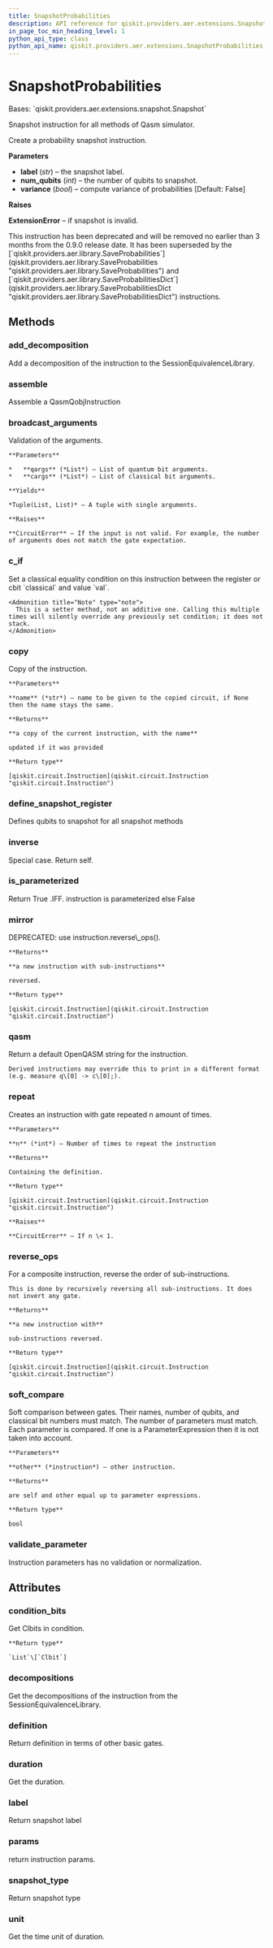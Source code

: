 ```yaml
---
title: SnapshotProbabilities
description: API reference for qiskit.providers.aer.extensions.SnapshotProbabilities
in_page_toc_min_heading_level: 1
python_api_type: class
python_api_name: qiskit.providers.aer.extensions.SnapshotProbabilities
---
```


# SnapshotProbabilities

<Class id="qiskit.providers.aer.extensions.SnapshotProbabilities" isDedicatedPage={true} github="https://github.com/qiskit/qiskit-aer/tree/stable/0.9/qiskit/providers/aer/extensions/snapshot_probabilities.py" signature="SnapshotProbabilities(label, num_qubits, variance=False)" modifiers="class">
  Bases: `qiskit.providers.aer.extensions.snapshot.Snapshot`

  Snapshot instruction for all methods of Qasm simulator.

  Create a probability snapshot instruction.

  **Parameters**

  *   **label** (*str*) – the snapshot label.
  *   **num\_qubits** (*int*) – the number of qubits to snapshot.
  *   **variance** (*bool*) – compute variance of probabilities \[Default: False]

  **Raises**

  **ExtensionError** – if snapshot is invalid.

  <Admonition title="Deprecated since version 0.9.0" type="danger">
    This instruction has been deprecated and will be removed no earlier than 3 months from the 0.9.0 release date. It has been superseded by the [`qiskit.providers.aer.library.SaveProbabilities`](qiskit.providers.aer.library.SaveProbabilities "qiskit.providers.aer.library.SaveProbabilities") and [`qiskit.providers.aer.library.SaveProbabilitiesDict`](qiskit.providers.aer.library.SaveProbabilitiesDict "qiskit.providers.aer.library.SaveProbabilitiesDict") instructions.
  </Admonition>

  ## Methods

  ### add\_decomposition

  <Function id="qiskit.providers.aer.extensions.SnapshotProbabilities.add_decomposition" signature="SnapshotProbabilities.add_decomposition(decomposition)">
    Add a decomposition of the instruction to the SessionEquivalenceLibrary.
  </Function>

  ### assemble

  <Function id="qiskit.providers.aer.extensions.SnapshotProbabilities.assemble" signature="SnapshotProbabilities.assemble()">
    Assemble a QasmQobjInstruction
  </Function>

  ### broadcast\_arguments

  <Function id="qiskit.providers.aer.extensions.SnapshotProbabilities.broadcast_arguments" signature="SnapshotProbabilities.broadcast_arguments(qargs, cargs)">
    Validation of the arguments.

    **Parameters**

    *   **qargs** (*List*) – List of quantum bit arguments.
    *   **cargs** (*List*) – List of classical bit arguments.

    **Yields**

    *Tuple(List, List)* – A tuple with single arguments.

    **Raises**

    **CircuitError** – If the input is not valid. For example, the number of arguments does not match the gate expectation.
  </Function>

  ### c\_if

  <Function id="qiskit.providers.aer.extensions.SnapshotProbabilities.c_if" signature="SnapshotProbabilities.c_if(classical, val)">
    Set a classical equality condition on this instruction between the register or cbit `classical` and value `val`.

    <Admonition title="Note" type="note">
      This is a setter method, not an additive one. Calling this multiple times will silently override any previously set condition; it does not stack.
    </Admonition>
  </Function>

  ### copy

  <Function id="qiskit.providers.aer.extensions.SnapshotProbabilities.copy" signature="SnapshotProbabilities.copy(name=None)">
    Copy of the instruction.

    **Parameters**

    **name** (*str*) – name to be given to the copied circuit, if None then the name stays the same.

    **Returns**

    **a copy of the current instruction, with the name**

    updated if it was provided

    **Return type**

    [qiskit.circuit.Instruction](qiskit.circuit.Instruction "qiskit.circuit.Instruction")
  </Function>

  ### define\_snapshot\_register

  <Function id="qiskit.providers.aer.extensions.SnapshotProbabilities.define_snapshot_register" signature="SnapshotProbabilities.define_snapshot_register(circuit, label=None, qubits=None)" modifiers="static">
    Defines qubits to snapshot for all snapshot methods
  </Function>

  ### inverse

  <Function id="qiskit.providers.aer.extensions.SnapshotProbabilities.inverse" signature="SnapshotProbabilities.inverse()">
    Special case. Return self.
  </Function>

  ### is\_parameterized

  <Function id="qiskit.providers.aer.extensions.SnapshotProbabilities.is_parameterized" signature="SnapshotProbabilities.is_parameterized()">
    Return True .IFF. instruction is parameterized else False
  </Function>

  ### mirror

  <Function id="qiskit.providers.aer.extensions.SnapshotProbabilities.mirror" signature="SnapshotProbabilities.mirror()">
    DEPRECATED: use instruction.reverse\_ops().

    **Returns**

    **a new instruction with sub-instructions**

    reversed.

    **Return type**

    [qiskit.circuit.Instruction](qiskit.circuit.Instruction "qiskit.circuit.Instruction")
  </Function>

  ### qasm

  <Function id="qiskit.providers.aer.extensions.SnapshotProbabilities.qasm" signature="SnapshotProbabilities.qasm()">
    Return a default OpenQASM string for the instruction.

    Derived instructions may override this to print in a different format (e.g. measure q\[0] -> c\[0];).
  </Function>

  ### repeat

  <Function id="qiskit.providers.aer.extensions.SnapshotProbabilities.repeat" signature="SnapshotProbabilities.repeat(n)">
    Creates an instruction with gate repeated n amount of times.

    **Parameters**

    **n** (*int*) – Number of times to repeat the instruction

    **Returns**

    Containing the definition.

    **Return type**

    [qiskit.circuit.Instruction](qiskit.circuit.Instruction "qiskit.circuit.Instruction")

    **Raises**

    **CircuitError** – If n \< 1.
  </Function>

  ### reverse\_ops

  <Function id="qiskit.providers.aer.extensions.SnapshotProbabilities.reverse_ops" signature="SnapshotProbabilities.reverse_ops()">
    For a composite instruction, reverse the order of sub-instructions.

    This is done by recursively reversing all sub-instructions. It does not invert any gate.

    **Returns**

    **a new instruction with**

    sub-instructions reversed.

    **Return type**

    [qiskit.circuit.Instruction](qiskit.circuit.Instruction "qiskit.circuit.Instruction")
  </Function>

  ### soft\_compare

  <Function id="qiskit.providers.aer.extensions.SnapshotProbabilities.soft_compare" signature="SnapshotProbabilities.soft_compare(other)">
    Soft comparison between gates. Their names, number of qubits, and classical bit numbers must match. The number of parameters must match. Each parameter is compared. If one is a ParameterExpression then it is not taken into account.

    **Parameters**

    **other** (*instruction*) – other instruction.

    **Returns**

    are self and other equal up to parameter expressions.

    **Return type**

    bool
  </Function>

  ### validate\_parameter

  <Function id="qiskit.providers.aer.extensions.SnapshotProbabilities.validate_parameter" signature="SnapshotProbabilities.validate_parameter(parameter)">
    Instruction parameters has no validation or normalization.
  </Function>

  ## Attributes

  ### condition\_bits

  <Attribute id="qiskit.providers.aer.extensions.SnapshotProbabilities.condition_bits">
    Get Clbits in condition.

    **Return type**

    `List`\[`Clbit`]
  </Attribute>

  ### decompositions

  <Attribute id="qiskit.providers.aer.extensions.SnapshotProbabilities.decompositions">
    Get the decompositions of the instruction from the SessionEquivalenceLibrary.
  </Attribute>

  ### definition

  <Attribute id="qiskit.providers.aer.extensions.SnapshotProbabilities.definition">
    Return definition in terms of other basic gates.
  </Attribute>

  ### duration

  <Attribute id="qiskit.providers.aer.extensions.SnapshotProbabilities.duration">
    Get the duration.
  </Attribute>

  ### label

  <Attribute id="qiskit.providers.aer.extensions.SnapshotProbabilities.label">
    Return snapshot label
  </Attribute>

  ### params

  <Attribute id="qiskit.providers.aer.extensions.SnapshotProbabilities.params">
    return instruction params.
  </Attribute>

  ### snapshot\_type

  <Attribute id="qiskit.providers.aer.extensions.SnapshotProbabilities.snapshot_type">
    Return snapshot type
  </Attribute>

  ### unit

  <Attribute id="qiskit.providers.aer.extensions.SnapshotProbabilities.unit">
    Get the time unit of duration.
  </Attribute>
</Class>

